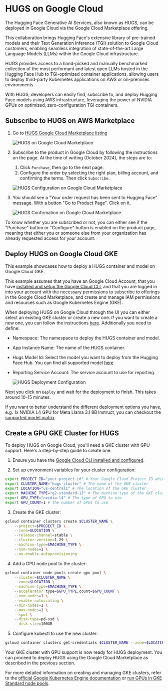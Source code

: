 # HUGS on Google Cloud 

The Hugging Face Generative AI Services, also known as HUGS, can be deployed in Google Cloud via the Google Cloud Marketplace offering.

This collaboration brings Hugging Face's extensive library of pre-trained models and their Text Generation Inference (TGI) solution to Google Cloud customers, enabling seamless integration of state-of-the-art Large Language Models (LLMs) within the Google Cloud infrastructure.

HUGS provides access to a hand-picked and manually benchmarked collection of the most performant and latest open LLMs hosted in the Hugging Face Hub to TGI-optimized container applications, allowing users to deploy third-party Kubernetes applications on AWS or on-premises environments.

With HUGS, developers can easily find, subscribe to, and deploy Hugging Face models using AWS infrastructure, leveraging the power of NVIDIA GPUs on optimized, zero-configuration TGI containers.

## Subscribe to HUGS on AWS Marketplace

1. Go to [HUGS Google Cloud Marketplace listing](https://console.cloud.google.com/marketplace/product/huggingface-public/hugs__draft)

   ![HUGS on Google Cloud Marketplace](https://huggingface.co/datasets/huggingface/documentation-images/resolve/main/hugs/gcp/hugs-marketplace-listing.png)

2. Subscribe to the product in Google Cloud by following the instructions on the page. At the time of writing (October 2024), the steps are to:

   1. Click `Purchase`, then go to the next page.
   2. Configure the order by selecting the right plan, billing account, and confirming the terms. Then click `Subscribe`.

   ![HUGS Configuration on Google Cloud Marketplace](https://huggingface.co/datasets/huggingface/documentation-images/resolve/main/hugs/gcp/hugs-configuration.png)

3. You should see a "Your order request has been sent to Hugging Face" message. With a button "Go to Product Page". Click on it.

   ![HUGS Confirmation on Google Cloud Marketplace](https://huggingface.co/datasets/huggingface/documentation-images/resolve/main/hugs/gcp/hugs-confirmation.png)

<Tip>

To know whether you are subscribed or not, you can either see if the "Purchase" button or "Configure" button is enabled on the product page, meaning that either you or someone else from your organization has already requested access for your account. 

</Tip>


## Deploy HUGS on Google Cloud GKE

This example showcases how to deploy a HUGS container and model on Google Cloud GKE.

<Tip>

This example assumes that you have an Google Cloud Account, that you have [installed and setup the Google Cloud CLI](https://cloud.google.com/sdk/docs/install), and that you are logged in into your account with the necessary permissions to subscribe to offerings in the Google Cloud Marketplace, and create and manage IAM permissions and resources such as Google Kubernetes Engine (GKE). 

</Tip>

When deploying HUGS on Google Cloud through the UI you can either select an existing GKE cluster or create a new one. If you want to create a new one, you can follow the instructions [here](https://cloud.google.com/kubernetes-engine/docs/how-to/creating-a-cluster). Additionally you need to define:

* Namespace: The namespace to deploy the HUGS container and model.
* App Instance Name: The name of the HUGS container.
* Hugs Model Id: Select the model you want to deploy from the Hugging Face Hub. You can find all supported model [here](../models)
* Reporting Service Account: The service account to use for reporting. 

   ![HUGS Deployment Configuration](https://huggingface.co/datasets/huggingface/documentation-images/resolve/main/hugs/gcp/hugs-deploy.png)

Next you click on `Deploy` and wait for the deployment to finish. This takes around 10-15 minutes.

<Tip>

If you want to better understand the different deployment options you have, e.g. 1x NVIDIA L4 GPU for Meta Llama 3.1 8B Instruct, you can checkout the [supported model matrix](../../models.mdx).

</Tip>


## Create a GPU GKE Cluster for HUGS

To deploy HUGS on Google Cloud, you'll need a GKE cluster with GPU support. Here's a step-by-step guide to create one:

1. Ensure you have the [Google Cloud CLI installed and configured](https://cloud.google.com/sdk/docs/install-sdk).

2. Set up environment variables for your cluster configuration:

```bash
export PROJECT_ID="your-project-id" # Your Google Cloud Project ID which is subscribed to HUGS
export CLUSTER_NAME="hugs-cluster" # The name of the GKE cluster
export LOCATION="us-central1" # The location of the GKE cluster
export MACHINE_TYPE="g2-standard-12" # The machine type of the GKE cluster
export GPU_TYPE="nvidia-l4" # The type of GPU to use
export GPU_COUNT=1 # The number of GPUs to use
```

3. Create the GKE cluster:

```bash
gcloud container clusters create $CLUSTER_NAME \
    --project=$PROJECT_ID \
    --zone=$LOCATION \
    --release-channel=stable \
    --cluster-version=1.29 \
    --machine-type=$MACHINE_TYPE \
    --num-nodes=1 \
    --no-enable-autoprovisioning
```

4. Add a GPU node pool to the cluster:

```bash
gcloud container node-pools create gpu-pool \
    --cluster=$CLUSTER_NAME \
    --zone=$LOCATION \
    --machine-type=$MACHINE_TYPE \
    --accelerator type=$GPU_TYPE,count=$GPU_COUNT \
    --num-nodes=1 \
    --enable-autoscaling \
    --min-nodes=1 \
    --max-nodes=1 \
    --spot \
    --disk-type=pd-ssd \
    --disk-size=100GB 
```

5. Configure kubectl to use the new cluster:

```bash
gcloud container clusters get-credentials $CLUSTER_NAME --zone=$LOCATION
```

Your GKE cluster with GPU support is now ready for HUGS deployment. You can proceed to deploy HUGS using the Google Cloud Marketplace as described in the previous section.

<Tip>

For more detailed information on creating and managing GKE clusters, refer to the [official Google Kubernetes Engine documentation](https://cloud.google.com/kubernetes-engine/docs) or [run GPUs in GKE Standard node pools](https://cloud.google.com/kubernetes-engine/docs/how-to/gpus).

</Tip>
